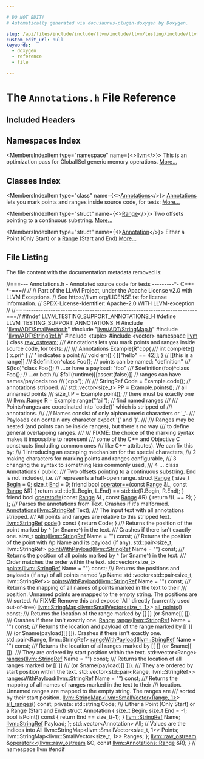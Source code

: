 ```yaml
---

# DO NOT EDIT!
# Automatically generated via docusaurus-plugin-doxygen by Doxygen.

slug: /api/files/include/include/llvm/include/llvm/testing/include/llvm/testing/annotations/annotations-h
custom_edit_url: null
keywords:
  - doxygen
  - reference
  - file

---
```





# The `Annotations.h` File Reference

<DoxygenPage pluginConfig={pluginConfig}>



## Included Headers

<IncludesList>
<IncludesListItem
  filePath="llvm/ADT/SmallVector.h"
  permalink="/docs/api/files/include/include/llvm/include/llvm/adt/smallvector-h"
  isLocal="true" />
<IncludesListItem
  filePath="llvm/ADT/StringMap.h"
  permalink="/docs/api/files/include/include/llvm/include/llvm/adt/stringmap-h"
  isLocal="true" />
<IncludesListItem
  filePath="llvm/ADT/StringRef.h"
  permalink="/docs/api/files/include/include/llvm/include/llvm/adt/stringref-h"
  isLocal="true" />
<IncludesListItem
  filePath="tuple"
  permalink=""
  isLocal="false" />
<IncludesListItem
  filePath="vector"
  permalink=""
  isLocal="false" />
</IncludesList>

## Namespaces Index

<MembersIndex>

<MembersIndexItem
  type="namespace"
  name={<><a href="/docs/api/namespaces/llvm">llvm</a></>}>
This is an optimization pass for GlobalISel generic memory operations. <a href="/docs/api/namespaces/llvm/#details">More...</a>
</MembersIndexItem>

</MembersIndex>

## Classes Index

<MembersIndex>

<MembersIndexItem
  type="class"
  name={<><a href="/docs/api/classes/llvm/annotations">Annotations</a></>}>
<a href="/docs/api/classes/llvm/annotations">Annotations</a> lets you mark points and ranges inside source code, for tests: <a href="/docs/api/classes/llvm/annotations/#details">More...</a>
</MembersIndexItem>

<MembersIndexItem
  type="struct"
  name={<><a href="/docs/api/structs/llvm/annotations/range">Range</a></>}>
Two offsets pointing to a continuous substring. <a href="/docs/api/structs/llvm/annotations/range/#details">More...</a>
</MembersIndexItem>

<MembersIndexItem
  type="struct"
  name={<><a href="/docs/api/structs/llvm/annotations/annotation">Annotation</a></>}>
Either a Point (Only Start) or a <a href="/docs/api/structs/llvm/annotations/range">Range</a> (Start and End) <a href="/docs/api/structs/llvm/annotations/annotation/#details">More...</a>
</MembersIndexItem>

</MembersIndex>


## File Listing

The file content with the documentation metadata removed is:

<ProgramListing>

<Link id="l00001" /><CodeLine lineNumber="1"><Highlight kind="comment">//===--- Annotations.h - Annotated source code for tests ---------&#42;- C++-&#42;-===//</Highlight><Highlight kind="normal"></Highlight></CodeLine>
<Link id="l00002" /><CodeLine lineNumber="2"><Highlight kind="normal"></Highlight><Highlight kind="comment">//</Highlight><Highlight kind="normal"></Highlight></CodeLine>
<Link id="l00003" /><CodeLine lineNumber="3"><Highlight kind="normal"></Highlight><Highlight kind="comment">// Part of the LLVM Project, under the Apache License v2.0 with LLVM Exceptions.</Highlight><Highlight kind="normal"></Highlight></CodeLine>
<Link id="l00004" /><CodeLine lineNumber="4"><Highlight kind="normal"></Highlight><Highlight kind="comment">// See https://llvm.org/LICENSE.txt for license information.</Highlight><Highlight kind="normal"></Highlight></CodeLine>
<Link id="l00005" /><CodeLine lineNumber="5"><Highlight kind="normal"></Highlight><Highlight kind="comment">// SPDX-License-Identifier: Apache-2.0 WITH LLVM-exception</Highlight><Highlight kind="normal"></Highlight></CodeLine>
<Link id="l00006" /><CodeLine lineNumber="6"><Highlight kind="normal"></Highlight><Highlight kind="comment">//</Highlight><Highlight kind="normal"></Highlight></CodeLine>
<Link id="l00007" /><CodeLine lineNumber="7"><Highlight kind="normal"></Highlight><Highlight kind="comment">//===----------------------------------------------------------------------===//</Highlight><Highlight kind="normal"></Highlight></CodeLine>
<Link id="l00008" /><CodeLine lineNumber="8"><Highlight kind="normal"></Highlight><Highlight kind="preprocessor">#ifndef LLVM&#95;TESTING&#95;SUPPORT&#95;ANNOTATIONS&#95;H</Highlight><Highlight kind="normal"></Highlight></CodeLine>
<Link id="l00009" /><CodeLine lineNumber="9"><Highlight kind="normal"></Highlight><Highlight kind="preprocessor">#define LLVM&#95;TESTING&#95;SUPPORT&#95;ANNOTATIONS&#95;H</Highlight><Highlight kind="normal"></Highlight></CodeLine>
<Link id="l00010" /><CodeLine lineNumber="10"><Highlight kind="normal"></Highlight></CodeLine>
<Link id="l00011" /><CodeLine lineNumber="11"><Highlight kind="normal"></Highlight><Highlight kind="preprocessor">#include &quot;<a href="/docs/api/files/include/include/llvm/include/llvm/adt/smallvector-h">llvm/ADT/SmallVector.h</a>&quot;</Highlight><Highlight kind="normal"></Highlight></CodeLine>
<Link id="l00012" /><CodeLine lineNumber="12"><Highlight kind="normal"></Highlight><Highlight kind="preprocessor">#include &quot;<a href="/docs/api/files/include/include/llvm/include/llvm/adt/stringmap-h">llvm/ADT/StringMap.h</a>&quot;</Highlight><Highlight kind="normal"></Highlight></CodeLine>
<Link id="l00013" /><CodeLine lineNumber="13"><Highlight kind="normal"></Highlight><Highlight kind="preprocessor">#include &quot;<a href="/docs/api/files/include/include/llvm/include/llvm/adt/stringref-h">llvm/ADT/StringRef.h</a>&quot;</Highlight><Highlight kind="normal"></Highlight></CodeLine>
<Link id="l00014" /><CodeLine lineNumber="14"><Highlight kind="normal"></Highlight><Highlight kind="preprocessor">#include &lt;tuple&gt;</Highlight><Highlight kind="normal"></Highlight></CodeLine>
<Link id="l00015" /><CodeLine lineNumber="15"><Highlight kind="normal"></Highlight><Highlight kind="preprocessor">#include &lt;vector&gt;</Highlight><Highlight kind="normal"></Highlight></CodeLine>
<Link id="l00016" /><CodeLine lineNumber="16"><Highlight kind="normal"></Highlight></CodeLine>
<Link id="l00017" /><CodeLine lineNumber="17"><Highlight kind="normal"></Highlight><Highlight kind="keyword">namespace </Highlight><Highlight kind="normal"><a href="/docs/api/namespaces/llvm">llvm</a> &#123;</Highlight></CodeLine>
<Link id="l00018" /><CodeLine lineNumber="18"><Highlight kind="normal"></Highlight></CodeLine>
<Link id="l00019" /><CodeLine lineNumber="19"><Highlight kind="normal"></Highlight><Highlight kind="keyword">class </Highlight><Highlight kind="normal"><a href="/docs/api/classes/llvm/raw-ostream">raw&#95;ostream</a>;</Highlight></CodeLine>
<Link id="l00020" /><CodeLine lineNumber="20"><Highlight kind="normal"></Highlight><Highlight kind="comment"></Highlight></CodeLine>
<Link id="l00021" /><CodeLine lineNumber="21"><Highlight kind="comment">/// Annotations lets you mark points and ranges inside source code, for tests:</Highlight></CodeLine>
<Link id="l00022" /><CodeLine lineNumber="22"><Highlight kind="comment">///</Highlight></CodeLine>
<Link id="l00023" /><CodeLine lineNumber="23"><Highlight kind="comment">///    Annotations Example(R&quot;cpp(</Highlight></CodeLine>
<Link id="l00024" /><CodeLine lineNumber="24"><Highlight kind="comment">///       int complete() &#123; x.pri^ &#125;         // ^ indicates a point</Highlight></CodeLine>
<Link id="l00025" /><CodeLine lineNumber="25"><Highlight kind="comment">///       void err() &#123; &#91;&#91;&quot;hello&quot; == 42&#93;&#93;; &#125; // &#91;&#91;this is a range&#93;&#93;</Highlight></CodeLine>
<Link id="l00026" /><CodeLine lineNumber="26"><Highlight kind="comment">///       $definition^class Foo&#123;&#125;;          // points can be named: &quot;definition&quot;</Highlight></CodeLine>
<Link id="l00027" /><CodeLine lineNumber="27"><Highlight kind="comment">///       $(foo)^class Foo&#123;&#125;;               // ...or have a payload: &quot;foo&quot;</Highlight></CodeLine>
<Link id="l00028" /><CodeLine lineNumber="28"><Highlight kind="comment">///       $definition(foo)^class Foo&#123;&#125;;     // ...or both</Highlight></CodeLine>
<Link id="l00029" /><CodeLine lineNumber="29"><Highlight kind="comment">///       $fail(runtime)&#91;&#91;assert(false)&#93;&#93;   // ranges can have names/payloads too</Highlight></CodeLine>
<Link id="l00030" /><CodeLine lineNumber="30"><Highlight kind="comment">///    )cpp&quot;);</Highlight></CodeLine>
<Link id="l00031" /><CodeLine lineNumber="31"><Highlight kind="comment">///</Highlight></CodeLine>
<Link id="l00032" /><CodeLine lineNumber="32"><Highlight kind="comment">///    StringRef Code = Example.code();             // annotations stripped.</Highlight></CodeLine>
<Link id="l00033" /><CodeLine lineNumber="33"><Highlight kind="comment">///    std::vector&lt;size&#95;t&gt; PP = Example.points();   // all unnamed points</Highlight></CodeLine>
<Link id="l00034" /><CodeLine lineNumber="34"><Highlight kind="comment">///    size&#95;t P = Example.point();                  // there must be exactly one</Highlight></CodeLine>
<Link id="l00035" /><CodeLine lineNumber="35"><Highlight kind="comment">///    llvm::Range R = Example.range(&quot;fail&quot;);       // find named ranges</Highlight></CodeLine>
<Link id="l00036" /><CodeLine lineNumber="36"><Highlight kind="comment">///</Highlight></CodeLine>
<Link id="l00037" /><CodeLine lineNumber="37"><Highlight kind="comment">/// Points/ranges are coordinated into &#96;code()&#96; which is stripped of</Highlight></CodeLine>
<Link id="l00038" /><CodeLine lineNumber="38"><Highlight kind="comment">/// annotations.</Highlight></CodeLine>
<Link id="l00039" /><CodeLine lineNumber="39"><Highlight kind="comment">///</Highlight></CodeLine>
<Link id="l00040" /><CodeLine lineNumber="40"><Highlight kind="comment">/// Names consist of only alphanumeric characters or &#39;&#95;&#39;.</Highlight></CodeLine>
<Link id="l00041" /><CodeLine lineNumber="41"><Highlight kind="comment">/// Payloads can contain any character expect &#39;(&#39; and &#39;)&#39;.</Highlight></CodeLine>
<Link id="l00042" /><CodeLine lineNumber="42"><Highlight kind="comment">///</Highlight></CodeLine>
<Link id="l00043" /><CodeLine lineNumber="43"><Highlight kind="comment">/// Ranges may be nested (and points can be inside ranges), but there&#39;s no way</Highlight></CodeLine>
<Link id="l00044" /><CodeLine lineNumber="44"><Highlight kind="comment">/// to define general overlapping ranges.</Highlight></CodeLine>
<Link id="l00045" /><CodeLine lineNumber="45"><Highlight kind="comment">///</Highlight></CodeLine>
<Link id="l00046" /><CodeLine lineNumber="46"><Highlight kind="comment">/// FIXME: the choice of the marking syntax makes it impossible to represent</Highlight></CodeLine>
<Link id="l00047" /><CodeLine lineNumber="47"><Highlight kind="comment">///        some of the C++ and Objective C constructs (including common ones</Highlight></CodeLine>
<Link id="l00048" /><CodeLine lineNumber="48"><Highlight kind="comment">///        like C++ attributes). We can fix this by:</Highlight></CodeLine>
<Link id="l00049" /><CodeLine lineNumber="49"><Highlight kind="comment">///          1 introducing an escaping mechanism for the special characters,</Highlight></CodeLine>
<Link id="l00050" /><CodeLine lineNumber="50"><Highlight kind="comment">///          2 making characters for marking points and ranges configurable,</Highlight></CodeLine>
<Link id="l00051" /><CodeLine lineNumber="51"><Highlight kind="comment">///          3 changing the syntax to something less commonly used,</Highlight></CodeLine>
<Link id="l00052" /><CodeLine lineNumber="52"><Highlight kind="comment">///          4 ...</Highlight><Highlight kind="normal"></Highlight></CodeLine>
<Link id="l00053" /><CodeLine lineNumber="53" lineLink="/docs/api/classes/llvm/annotations"><Highlight kind="normal"></Highlight><Highlight kind="keyword">class </Highlight><Highlight kind="normal"><a href="/docs/api/classes/llvm/annotations/#a0ac05d465c3984a3a3fe146902cf3759">Annotations</a> &#123;</Highlight></CodeLine>
<Link id="l00054" /><CodeLine lineNumber="54"><Highlight kind="normal"></Highlight><Highlight kind="keyword">public</Highlight><Highlight kind="normal">:</Highlight><Highlight kind="comment"></Highlight></CodeLine>
<Link id="l00055" /><CodeLine lineNumber="55"><Highlight kind="comment">  /// Two offsets pointing to a continuous substring. End is not included, i.e.</Highlight></CodeLine>
<Link id="l00056" /><CodeLine lineNumber="56"><Highlight kind="comment">  /// represents a half-open range.</Highlight><Highlight kind="normal"></Highlight></CodeLine>
<Link id="l00057" /><CodeLine lineNumber="57" lineLink="/docs/api/structs/llvm/annotations/range"><Highlight kind="normal">  </Highlight><Highlight kind="keyword">struct </Highlight><Highlight kind="normal"><a href="/docs/api/structs/llvm/annotations/range">Range</a> &#123;</Highlight></CodeLine>
<Link id="l00058" /><CodeLine lineNumber="58" lineLink="/docs/api/structs/llvm/annotations/range/#ade0567803caf1669f42d474104c538b4"><Highlight kind="normal">    </Highlight><Highlight kind="keywordtype">size&#95;t</Highlight><Highlight kind="normal"> <a href="/docs/api/structs/llvm/annotations/range/#ade0567803caf1669f42d474104c538b4">Begin</a> = 0;</Highlight></CodeLine>
<Link id="l00059" /><CodeLine lineNumber="59" lineLink="/docs/api/structs/llvm/annotations/range/#aad3d015dd476bf919490962ee304b847"><Highlight kind="normal">    </Highlight><Highlight kind="keywordtype">size&#95;t</Highlight><Highlight kind="normal"> <a href="/docs/api/structs/llvm/annotations/range/#aad3d015dd476bf919490962ee304b847">End</a> = 0;</Highlight></CodeLine>
<Link id="l00060" /><CodeLine lineNumber="60"><Highlight kind="normal"></Highlight></CodeLine>
<Link id="l00061" /><CodeLine lineNumber="61" lineLink="/docs/api/structs/llvm/annotations/range/#a249ceeeb51200bcd8362f6e338218d9e"><Highlight kind="normal">    </Highlight><Highlight kind="keyword">friend</Highlight><Highlight kind="normal"> </Highlight><Highlight kind="keywordtype">bool</Highlight><Highlight kind="normal"> <a href="/docs/api/structs/llvm/annotations/range/#a249ceeeb51200bcd8362f6e338218d9e">operator==</a>(</Highlight><Highlight kind="keyword">const</Highlight><Highlight kind="normal"> <a href="/docs/api/structs/llvm/annotations/range">Range</a> &amp;L, </Highlight><Highlight kind="keyword">const</Highlight><Highlight kind="normal"> <a href="/docs/api/structs/llvm/annotations/range">Range</a> &amp;R) &#123;</Highlight></CodeLine>
<Link id="l00062" /><CodeLine lineNumber="62"><Highlight kind="normal">      </Highlight><Highlight kind="keywordflow">return</Highlight><Highlight kind="normal"> std::tie(L.Begin, L.End) == std::tie(R.Begin, R.End);</Highlight></CodeLine>
<Link id="l00063" /><CodeLine lineNumber="63"><Highlight kind="normal">    &#125;</Highlight></CodeLine>
<Link id="l00064" /><CodeLine lineNumber="64" lineLink="/docs/api/structs/llvm/annotations/range/#a54c67eb6c7f3bdb91ae65e72e5236cc6"><Highlight kind="normal">    </Highlight><Highlight kind="keyword">friend</Highlight><Highlight kind="normal"> </Highlight><Highlight kind="keywordtype">bool</Highlight><Highlight kind="normal"> <a href="/docs/api/structs/llvm/annotations/range/#a54c67eb6c7f3bdb91ae65e72e5236cc6">operator!=</a>(</Highlight><Highlight kind="keyword">const</Highlight><Highlight kind="normal"> <a href="/docs/api/structs/llvm/annotations/range">Range</a> &amp;L, </Highlight><Highlight kind="keyword">const</Highlight><Highlight kind="normal"> <a href="/docs/api/structs/llvm/annotations/range">Range</a> &amp;R) &#123; </Highlight><Highlight kind="keywordflow">return</Highlight><Highlight kind="normal"> !(L == R); &#125;</Highlight></CodeLine>
<Link id="l00065" /><CodeLine lineNumber="65"><Highlight kind="normal">  &#125;;</Highlight></CodeLine>
<Link id="l00066" /><CodeLine lineNumber="66"><Highlight kind="normal"></Highlight><Highlight kind="comment"></Highlight></CodeLine>
<Link id="l00067" /><CodeLine lineNumber="67"><Highlight kind="comment">  /// Parses the annotations from Text. Crashes if it&#39;s malformed.</Highlight><Highlight kind="normal"></Highlight></CodeLine>
<Link id="l00068" /><CodeLine lineNumber="68"><Highlight kind="normal">  <a href="/docs/api/classes/llvm/annotations/#a0ac05d465c3984a3a3fe146902cf3759">Annotations</a>(<a href="/docs/api/classes/llvm/stringref">llvm::StringRef</a> Text);</Highlight></CodeLine>
<Link id="l00069" /><CodeLine lineNumber="69"><Highlight kind="normal"></Highlight><Highlight kind="comment"></Highlight></CodeLine>
<Link id="l00070" /><CodeLine lineNumber="70"><Highlight kind="comment">  /// The input text with all annotations stripped.</Highlight></CodeLine>
<Link id="l00071" /><CodeLine lineNumber="71"><Highlight kind="comment">  /// All points and ranges are relative to this stripped text.</Highlight><Highlight kind="normal"></Highlight></CodeLine>
<Link id="l00072" /><CodeLine lineNumber="72" lineLink="/docs/api/classes/llvm/annotations/#af1328f94ed0737dc650cb35b50b4c850"><Highlight kind="normal">  <a href="/docs/api/classes/llvm/stringref">llvm::StringRef</a> <a href="/docs/api/classes/llvm/annotations/#af1328f94ed0737dc650cb35b50b4c850">code</a>()</Highlight><Highlight kind="keyword"> const </Highlight><Highlight kind="normal">&#123; </Highlight><Highlight kind="keywordflow">return</Highlight><Highlight kind="normal"> Code; &#125;</Highlight></CodeLine>
<Link id="l00073" /><CodeLine lineNumber="73"><Highlight kind="normal"></Highlight><Highlight kind="comment"></Highlight></CodeLine>
<Link id="l00074" /><CodeLine lineNumber="74"><Highlight kind="comment">  /// Returns the position of the point marked by ^ (or $name^) in the text.</Highlight></CodeLine>
<Link id="l00075" /><CodeLine lineNumber="75"><Highlight kind="comment">  /// Crashes if there isn&#39;t exactly one.</Highlight><Highlight kind="normal"></Highlight></CodeLine>
<Link id="l00076" /><CodeLine lineNumber="76"><Highlight kind="normal">  </Highlight><Highlight kind="keywordtype">size&#95;t</Highlight><Highlight kind="normal"> <a href="/docs/api/classes/llvm/annotations/#a42b915e89f7fd192619acba583ca3852">point</a>(<a href="/docs/api/classes/llvm/stringref">llvm::StringRef</a> Name = </Highlight><Highlight kind="stringliteral">&quot;&quot;</Highlight><Highlight kind="normal">) </Highlight><Highlight kind="keyword">const</Highlight><Highlight kind="normal">;</Highlight><Highlight kind="comment"></Highlight></CodeLine>
<Link id="l00077" /><CodeLine lineNumber="77"><Highlight kind="comment">  /// Returns the position of the point with \\p Name and its payload (if any).</Highlight><Highlight kind="normal"></Highlight></CodeLine>
<Link id="l00078" /><CodeLine lineNumber="78"><Highlight kind="normal">  std::pair&lt;size&#95;t, llvm::StringRef&gt;</Highlight></CodeLine>
<Link id="l00079" /><CodeLine lineNumber="79"><Highlight kind="normal">  <a href="/docs/api/classes/llvm/annotations/#a485a64dfa1a7552e15848e40cf73e9ab">pointWithPayload</a>(<a href="/docs/api/classes/llvm/stringref">llvm::StringRef</a> Name = </Highlight><Highlight kind="stringliteral">&quot;&quot;</Highlight><Highlight kind="normal">) </Highlight><Highlight kind="keyword">const</Highlight><Highlight kind="normal">;</Highlight><Highlight kind="comment"></Highlight></CodeLine>
<Link id="l00080" /><CodeLine lineNumber="80"><Highlight kind="comment">  /// Returns the position of all points marked by ^ (or $name^) in the text.</Highlight></CodeLine>
<Link id="l00081" /><CodeLine lineNumber="81"><Highlight kind="comment">  /// Order matches the order within the text.</Highlight><Highlight kind="normal"></Highlight></CodeLine>
<Link id="l00082" /><CodeLine lineNumber="82"><Highlight kind="normal">  std::vector&lt;size&#95;t&gt; <a href="/docs/api/classes/llvm/annotations/#ab1335a2c7dcf591c0105a3cfca7f175a">points</a>(<a href="/docs/api/classes/llvm/stringref">llvm::StringRef</a> Name = </Highlight><Highlight kind="stringliteral">&quot;&quot;</Highlight><Highlight kind="normal">) </Highlight><Highlight kind="keyword">const</Highlight><Highlight kind="normal">;</Highlight><Highlight kind="comment"></Highlight></CodeLine>
<Link id="l00083" /><CodeLine lineNumber="83"><Highlight kind="comment">  /// Returns the positions and payloads (if any) of all points named \\p Name</Highlight><Highlight kind="normal"></Highlight></CodeLine>
<Link id="l00084" /><CodeLine lineNumber="84"><Highlight kind="normal">  std::vector&lt;std::pair&lt;size&#95;t, llvm::StringRef&gt;&gt;</Highlight></CodeLine>
<Link id="l00085" /><CodeLine lineNumber="85"><Highlight kind="normal">  <a href="/docs/api/classes/llvm/annotations/#a0ea3e0653753ce329def33d16faaf4d8">pointsWithPayload</a>(<a href="/docs/api/classes/llvm/stringref">llvm::StringRef</a> Name = </Highlight><Highlight kind="stringliteral">&quot;&quot;</Highlight><Highlight kind="normal">) </Highlight><Highlight kind="keyword">const</Highlight><Highlight kind="normal">;</Highlight><Highlight kind="comment"></Highlight></CodeLine>
<Link id="l00086" /><CodeLine lineNumber="86"><Highlight kind="comment">  /// Returns the mapping of all names of points marked in the text to their</Highlight></CodeLine>
<Link id="l00087" /><CodeLine lineNumber="87"><Highlight kind="comment">  /// position. Unnamed points are mapped to the empty string. The positions are</Highlight></CodeLine>
<Link id="l00088" /><CodeLine lineNumber="88"><Highlight kind="comment">  /// sorted.</Highlight></CodeLine>
<Link id="l00089" /><CodeLine lineNumber="89"><Highlight kind="comment">  /// FIXME Remove this and expose &#96;All&#96; directly (currently used out-of-tree)</Highlight><Highlight kind="normal"></Highlight></CodeLine>
<Link id="l00090" /><CodeLine lineNumber="90"><Highlight kind="normal">  <a href="/docs/api/classes/llvm/stringmap">llvm::StringMap&lt;llvm::SmallVector&lt;size&#95;t, 1&gt;</a>&gt; <a href="/docs/api/classes/llvm/annotations/#a590f64db035dd168d54db413db5c8d4d">all&#95;points</a>() </Highlight><Highlight kind="keyword">const</Highlight><Highlight kind="normal">;</Highlight></CodeLine>
<Link id="l00091" /><CodeLine lineNumber="91"><Highlight kind="normal"></Highlight><Highlight kind="comment"></Highlight></CodeLine>
<Link id="l00092" /><CodeLine lineNumber="92"><Highlight kind="comment">  /// Returns the location of the range marked by &#91;&#91; &#93;&#93; (or $name&#91;&#91; &#93;&#93;).</Highlight></CodeLine>
<Link id="l00093" /><CodeLine lineNumber="93"><Highlight kind="comment">  /// Crashes if there isn&#39;t exactly one.</Highlight><Highlight kind="normal"></Highlight></CodeLine>
<Link id="l00094" /><CodeLine lineNumber="94"><Highlight kind="normal">  <a href="/docs/api/files/lib/lib/target/lib/target/nvptx/nvvmintrrange-cpp/#a34bd74317e3f04bfc4318c2d1a470877">Range</a> <a href="/docs/api/classes/llvm/annotations/#a166ba4b3d7ad48c9d15b73f375d258f9">range</a>(<a href="/docs/api/classes/llvm/stringref">llvm::StringRef</a> Name = </Highlight><Highlight kind="stringliteral">&quot;&quot;</Highlight><Highlight kind="normal">) </Highlight><Highlight kind="keyword">const</Highlight><Highlight kind="normal">;</Highlight><Highlight kind="comment"></Highlight></CodeLine>
<Link id="l00095" /><CodeLine lineNumber="95"><Highlight kind="comment">  /// Returns the location and payload of the range marked by &#91;&#91; &#93;&#93;</Highlight></CodeLine>
<Link id="l00096" /><CodeLine lineNumber="96"><Highlight kind="comment">  /// (or $name(payload)&#91;&#91; &#93;&#93;). Crashes if there isn&#39;t exactly one.</Highlight><Highlight kind="normal"></Highlight></CodeLine>
<Link id="l00097" /><CodeLine lineNumber="97"><Highlight kind="normal">  std::pair&lt;Range, llvm::StringRef&gt;</Highlight></CodeLine>
<Link id="l00098" /><CodeLine lineNumber="98"><Highlight kind="normal">  <a href="/docs/api/classes/llvm/annotations/#a8c95845d9f1a25591c241754c276c6b1">rangeWithPayload</a>(<a href="/docs/api/classes/llvm/stringref">llvm::StringRef</a> Name = </Highlight><Highlight kind="stringliteral">&quot;&quot;</Highlight><Highlight kind="normal">) </Highlight><Highlight kind="keyword">const</Highlight><Highlight kind="normal">;</Highlight><Highlight kind="comment"></Highlight></CodeLine>
<Link id="l00099" /><CodeLine lineNumber="99"><Highlight kind="comment">  /// Returns the location of all ranges marked by &#91;&#91; &#93;&#93; (or $name&#91;&#91; &#93;&#93;).</Highlight></CodeLine>
<Link id="l00100" /><CodeLine lineNumber="100"><Highlight kind="comment">  /// They are ordered by start position within the text.</Highlight><Highlight kind="normal"></Highlight></CodeLine>
<Link id="l00101" /><CodeLine lineNumber="101"><Highlight kind="normal">  std::vector&lt;Range&gt; <a href="/docs/api/classes/llvm/annotations/#a8d08fb0ae76344ab542c85fbffc171a2">ranges</a>(<a href="/docs/api/classes/llvm/stringref">llvm::StringRef</a> Name = </Highlight><Highlight kind="stringliteral">&quot;&quot;</Highlight><Highlight kind="normal">) </Highlight><Highlight kind="keyword">const</Highlight><Highlight kind="normal">;</Highlight><Highlight kind="comment"></Highlight></CodeLine>
<Link id="l00102" /><CodeLine lineNumber="102"><Highlight kind="comment">  /// Returns the location of all ranges marked by &#91;&#91; &#93;&#93;</Highlight></CodeLine>
<Link id="l00103" /><CodeLine lineNumber="103"><Highlight kind="comment">  /// (or $name(payload)&#91;&#91; &#93;&#93;).</Highlight></CodeLine>
<Link id="l00104" /><CodeLine lineNumber="104"><Highlight kind="comment">  /// They are ordered by start position within the text.</Highlight><Highlight kind="normal"></Highlight></CodeLine>
<Link id="l00105" /><CodeLine lineNumber="105"><Highlight kind="normal">  std::vector&lt;std::pair&lt;Range, llvm::StringRef&gt;&gt;</Highlight></CodeLine>
<Link id="l00106" /><CodeLine lineNumber="106"><Highlight kind="normal">  <a href="/docs/api/classes/llvm/annotations/#a9a2018d860f9aaf21ad7e92def28aba9">rangesWithPayload</a>(<a href="/docs/api/classes/llvm/stringref">llvm::StringRef</a> Name = </Highlight><Highlight kind="stringliteral">&quot;&quot;</Highlight><Highlight kind="normal">) </Highlight><Highlight kind="keyword">const</Highlight><Highlight kind="normal">;</Highlight><Highlight kind="comment"></Highlight></CodeLine>
<Link id="l00107" /><CodeLine lineNumber="107"><Highlight kind="comment">  /// Returns the mapping of all names of ranges marked in the text to their</Highlight></CodeLine>
<Link id="l00108" /><CodeLine lineNumber="108"><Highlight kind="comment">  /// location. Unnamed ranges are mapped to the empty string. The ranges are</Highlight></CodeLine>
<Link id="l00109" /><CodeLine lineNumber="109"><Highlight kind="comment">  /// sorted by their start position.</Highlight><Highlight kind="normal"></Highlight></CodeLine>
<Link id="l00110" /><CodeLine lineNumber="110"><Highlight kind="normal">  <a href="/docs/api/classes/llvm/stringmap">llvm::StringMap&lt;llvm::SmallVector&lt;Range, 1&gt;</a>&gt; <a href="/docs/api/classes/llvm/annotations/#a9dade19ba5252869f09cd1fa3d4a84fa">all&#95;ranges</a>() </Highlight><Highlight kind="keyword">const</Highlight><Highlight kind="normal">;</Highlight></CodeLine>
<Link id="l00111" /><CodeLine lineNumber="111"><Highlight kind="normal"></Highlight></CodeLine>
<Link id="l00112" /><CodeLine lineNumber="112"><Highlight kind="normal"></Highlight><Highlight kind="keyword">private</Highlight><Highlight kind="normal">:</Highlight></CodeLine>
<Link id="l00113" /><CodeLine lineNumber="113"><Highlight kind="normal">  std::string Code;</Highlight><Highlight kind="comment"></Highlight></CodeLine>
<Link id="l00114" /><CodeLine lineNumber="114"><Highlight kind="comment">  /// Either a Point (Only Start) or a Range (Start and End)</Highlight><Highlight kind="normal"></Highlight></CodeLine>
<Link id="l00115" /><CodeLine lineNumber="115"><Highlight kind="normal">  </Highlight><Highlight kind="keyword">struct </Highlight><Highlight kind="normal">Annotation &#123;</Highlight></CodeLine>
<Link id="l00116" /><CodeLine lineNumber="116"><Highlight kind="normal">    </Highlight><Highlight kind="keywordtype">size&#95;t</Highlight><Highlight kind="normal"> Begin;</Highlight></CodeLine>
<Link id="l00117" /><CodeLine lineNumber="117"><Highlight kind="normal">    </Highlight><Highlight kind="keywordtype">size&#95;t</Highlight><Highlight kind="normal"> End = -1;</Highlight></CodeLine>
<Link id="l00118" /><CodeLine lineNumber="118"><Highlight kind="normal">    </Highlight><Highlight kind="keywordtype">bool</Highlight><Highlight kind="normal"> isPoint()</Highlight><Highlight kind="keyword"> const </Highlight><Highlight kind="normal">&#123; </Highlight><Highlight kind="keywordflow">return</Highlight><Highlight kind="normal"> End == size&#95;t(-1); &#125;</Highlight></CodeLine>
<Link id="l00119" /><CodeLine lineNumber="119"><Highlight kind="normal">    <a href="/docs/api/classes/llvm/stringref">llvm::StringRef</a> Name;</Highlight></CodeLine>
<Link id="l00120" /><CodeLine lineNumber="120"><Highlight kind="normal">    <a href="/docs/api/classes/llvm/stringref">llvm::StringRef</a> Payload;</Highlight></CodeLine>
<Link id="l00121" /><CodeLine lineNumber="121"><Highlight kind="normal">  &#125;;</Highlight></CodeLine>
<Link id="l00122" /><CodeLine lineNumber="122"><Highlight kind="normal">  std::vector&lt;Annotation&gt; All;</Highlight></CodeLine>
<Link id="l00123" /><CodeLine lineNumber="123"><Highlight kind="normal">  </Highlight><Highlight kind="comment">// Values are the indices into All</Highlight><Highlight kind="normal"></Highlight></CodeLine>
<Link id="l00124" /><CodeLine lineNumber="124"><Highlight kind="normal">  llvm::StringMap&lt;llvm::SmallVector&lt;size&#95;t, 1&gt;&gt; Points;</Highlight></CodeLine>
<Link id="l00125" /><CodeLine lineNumber="125"><Highlight kind="normal">  llvm::StringMap&lt;llvm::SmallVector&lt;size&#95;t, 1&gt;&gt; Ranges;</Highlight></CodeLine>
<Link id="l00126" /><CodeLine lineNumber="126"><Highlight kind="normal">&#125;;</Highlight></CodeLine>
<Link id="l00127" /><CodeLine lineNumber="127"><Highlight kind="normal"></Highlight></CodeLine>
<Link id="l00128" /><CodeLine lineNumber="128"><Highlight kind="normal"><a href="/docs/api/classes/llvm/raw-ostream">llvm::raw&#95;ostream</a> &amp;<a href="/docs/api/namespaces/llvm/#ab89f1db02887aa569176f0e29622eb47">operator&lt;&lt;</a>(<a href="/docs/api/classes/llvm/raw-ostream">llvm::raw&#95;ostream</a> &amp;O,</Highlight></CodeLine>
<Link id="l00129" /><CodeLine lineNumber="129"><Highlight kind="normal">                              </Highlight><Highlight kind="keyword">const</Highlight><Highlight kind="normal"> <a href="/docs/api/structs/llvm/annotations/range">llvm::Annotations::Range</a> &amp;R);</Highlight></CodeLine>
<Link id="l00130" /><CodeLine lineNumber="130"><Highlight kind="normal"></Highlight></CodeLine>
<Link id="l00131" /><CodeLine lineNumber="131"><Highlight kind="normal">&#125; </Highlight><Highlight kind="comment">// namespace llvm</Highlight><Highlight kind="normal"></Highlight></CodeLine>
<Link id="l00132" /><CodeLine lineNumber="132"><Highlight kind="normal"></Highlight></CodeLine>
<Link id="l00133" /><CodeLine lineNumber="133"><Highlight kind="normal"></Highlight><Highlight kind="preprocessor">#endif</Highlight></CodeLine>

</ProgramListing>


</DoxygenPage>
